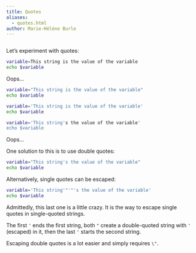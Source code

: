 ```yaml
---
title: Quotes
aliases:
  - quotes.html
author: Marie-Hélène Burle
---
```


```r

```

:::{.def}



:::

Let's experiment with quotes:

```bash
variable=This string is the value of the variable
echo $variable
```

Oops...

```bash
variable="This string is the value of the variable"
echo $variable
```

```bash
variable='This string is the value of the variable'
echo $variable
```

```bash
variable='This string's the value of the variable'
echo $variable
```

Oops...

One solution to this is to use double quotes:

```bash
variable="This string's the value of the variable"
echo $variable
```

Alternatively, single quotes can be escaped:

```bash
variable='This string'"'"'s the value of the variable'
echo $variable
```

:::{.note}

Admittedly, this last one is a little crazy. It is the way to escape single quotes in single-quoted strings.

The first `'` ends the first string, both `"` create a double-quoted string with `'` (escaped) in it, then the last `'` starts the second string.

Escaping double quotes is a lot easier and simply requires `\"`.

:::
